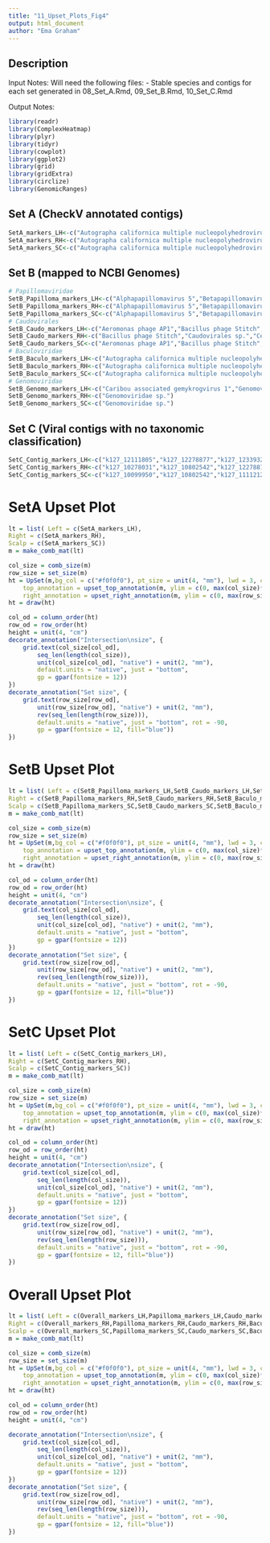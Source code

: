 ```yaml
---
title: "11_Upset_Plots_Fig4"
output: html_document
author: "Ema Graham"
---
```


## Description

Input Notes: 
Will need the following files:
- Stable species and contigs for each set generated in 08_Set_A.Rmd, 09_Set_B.Rmd, 10_Set_C.Rmd
  
Output Notes: 

```r
library(readr)
library(ComplexHeatmap)
library(plyr)
library(tidyr)
library(cowplot)
library(ggplot2)
library(grid)
library(gridExtra)
library(circlize)
library(GenomicRanges)
```
## Set A (CheckV annotated contigs)
```r
SetA_markers_LH<-c("Autographa californica multiple nucleopolyhedrovirus","Autographa californica nucleopolyhedrovirus","Caribou associated gemykrogvirus 1","Staphylococcus phage St 134","Unclassified Caudovirales","Unclassified Homo sapiens like virus","Unclassified Siphoviridae","Uncultured Caudovirales phage")
SetA_markers_RH<-c("Autographa californica multiple nucleopolyhedrovirus","Autographa californica nucleopolyhedrovirus","Staphylococcus phage HOB 14.1.R1","Staphylococcus phage St 134","Staphylococcus virus IPLA7","Unclassified Andhravirus","Unclassified Caudovirales","Unclassified Homo sapiens like virus","Unclassified Siphoviridae","Unclassified Staphylococcus warneri like virus","Uncultured Caudovirales phage")
SetA_markers_SC<-c("Autographa californica multiple nucleopolyhedrovirus","Autographa californica nucleopolyhedrovirus","Gammapapillomavirus 1","Gammapapillomavirus 24","Propionibacterium virus PAD20","Staphylococcus phage HOB 14.1.R1","Staphylococcus phage IME1318_01","Staphylococcus phage IME1323_01","Staphylococcus phage IME1348_01","Staphylococcus phage St 134","Staphylococcus virus IPLA7","Staphylococcus virus vB_SepS_E72","Unclassified Andhravirus","Unclassified Caudovirales","Unclassified Eukaryotic like virus","Unclassified Homo sapiens like virus","Unclassified Pahexavirus","Unclassified Phietavirus","Unclassified Rosenblumvirus","Unclassified Siphoviridae","Unclassified Staphylococcus capitis like virus","Unclassified Staphylococcus like virus","Uncultured Caudovirales phage")
```
## Set B (mapped to NCBI Genomes)
```r
# Papillomaviridae
SetB_Papilloma_markers_LH<-c("Alphapapillomavirus 5","Betapapillomavirus 1","Betapapillomavirus 2","Betapapillomavirus 3","Gammapapillomavirus 1","Gammapapillomavirus 12","Gammapapillomavirus 13","Gammapapillomavirus 22","Gammapapillomavirus 7","Gammapapillomavirus 8")
SetB_Papilloma_markers_RH<-c("Alphapapillomavirus 5","Betapapillomavirus 1","Betapapillomavirus 2","Betapapillomavirus 3","Betapapillomavirus 5","Gammapapillomavirus 10","Gammapapillomavirus 12","Gammapapillomavirus 15","Gammapapillomavirus 22","Gammapapillomavirus 7","Gammapapillomavirus 8","Gammapapillomavirus 9")
SetB_Papilloma_markers_SC<-c("Alphapapillomavirus 5","Betapapillomavirus 1","Betapapillomavirus 2","Betapapillomavirus 3","Gammapaptillomavirus 12","Gammapapillomavirus 15","Gammapapillomavirus 22","Gammapapillomavirus 23","Gammapapillomavirus 7","Gammapapillomavirus 8")
# Caudovirales
SetB_Caudo_markers_LH<-c("Aeromonas phage AP1","Bacillus phage Stitch","Caudovirales sp.","Cellulophaga phage phi47:1","Escherichia phage T7","Escherichia virus DE3","Escherichia virus Lambda","Escherichia virus P1","Escherichia virus T7","Escherichia virus TH38","Marine virus AFVG_250M104","Marine virus AFVG_25M557","Staphylococcus phage CNPx","Staphylococcus phage HOB 14.1.R1","Staphylococcus phage PhiSepi-HH3","Staphylococcus phage SPbeta-like","Staphylococcus phage Terranova","Staphylococcus phage vB_SauH_DELF3","Staphylococcus virus IPLA7","Staphylococcus virus IPLAC1C","Staphylococcus virus PH15","Staphylococcus virus vB_SepS_456","Staphylococcus virus vB_SepS_459","Staphylococcus virus vB_SepS_E72","Streptococcus phage phi-SC181","Streptococcus phage phiJH1301-2","Stx converting phage vB_EcoS_P27","Stx converting phage vB_EcoS_P32","Uncultured Caudovirales phage" )
SetB_Caudo_markers_RH<-c("Bacillus phage Stitch","Caudovirales sp.","Cellulophaga phage phi47:1","CrAssphage cat_SB2894","Escherichia phage 1720a-02","Escherichia phage T7","Escherichia virus DE3","Escherichia virus Lambda","Escherichia virus P1","Escherichia virus T7","Escherichia virus TH38","Marine virus AFVG_250M104","Marine virus AFVG_25M557","Staphylococcus phage CNPH82","Staphylococcus phage HOB 14.1.R1","Staphylococcus phage IME1365_01","Staphylococcus phage PhiSepi-HH3","Staphylococcus phage Pike","Staphylococcus phage Pontiff","Staphylococcus phage SPbeta-like","Staphylococcus phage StB20","Staphylococcus phage StB20-like","Staphylococcus phage Twillingate","Staphylococcus phage vB_SauH_DELF3","Staphylococcus virus IPLA5","Staphylococcus virus IPLA7","Staphylococcus virus IPLAC1C","Staphylococcus virus PH15","Staphylococcus virus St134","Staphylococcus virus vB_SepS_456","Staphylococcus virus vB_SepS_459","Staphylococcus virus vB_SepS_E72","Streptococcus phage phi-SC181","Streptococcus phage phi-SsuSSJ28_rum","Streptococcus phage phiJH1301-2","Stx converting phage vB_EcoS_P22","Stx converting phage vB_EcoS_P27","Stx converting phage vB_EcoS_P32","Stx converting phage vB_EcoS_ST2-8624","Uncultured Caudovirales phage")
SetB_Caudo_markers_SC<-c("Aeromonas phage AP1","Bacillus phage Stitch","Caudovirales sp.","CrAssphage apr34_000142F","Cutibacterium phage FD1","Escherichia phage T7","Escherichia virus DE3","Escherichia virus Lambda","Escherichia virus T7","Escherichia virus TH38","Marine virus AFVG_250M104","Marine virus AFVG_25M557","Propionibacterium phage MEAK","Propionibacterium phage pa27","Propionibacterium phage PacnesP1","Propionibacterium virus Attacne","Propionibacterium virus P100D","Propionibacterium virus P101A","Propionibacterium virus P144","Propionibacterium virus PHL041M10","Propionibacterium virus PHL060L00","Propionibacterium virus PHL070N00","Propionibacterium virus PHL112N00","Propionibacterium virus PHL179M00","Propionibacterium virus SKKY","Staphylococcus phage CNPH82","Staphylococcus phage CNPx","Staphylococcus phage HOB 14.1.R1","Staphylococcus phage IME-SA4","Staphylococcus phage IME1318_01","Staphylococcus phage IME1323_01","Staphylococcus phage IME1348_01","Staphylococcus phage IME1365_01","Staphylococcus phage JBug18","Staphylococcus phage PhiSepi-HH3","Staphylococcus phage Pike","Staphylococcus phage Pontiff","Staphylococcus phage Quidividi","Staphylococcus phage SPbeta-like","Staphylococcus phage StB12","Staphylococcus phage StB20","Staphylococcus phage StB20-like","Staphylococcus phage StB27","Staphylococcus phage Terranova","Staphylococcus phage Twillingate","Staphylococcus phage vB_SauH_DELF3","Staphylococcus virus Andhra","Staphylococcus virus IPLA5","Staphylococcus virus IPLA7","Staphylococcus virus IPLAC1C","Staphylococcus virus PH15","Staphylococcus virus SEP1","Staphylococcus virus St134","Staphylococcus virus vB_SepS_27","Staphylococcus virus vB_SepS_456","Staphylococcus virus vB_SepS_459","Staphylococcus virus vB_SepS_48","Staphylococcus virus vB_SepS_E72","Streptococcus phage phi-SC181","Streptococcus phage phi-SsuFJNP8_rum","Streptococcus phage phi-SsuHCJ3_rum","Streptococcus phage phi-SsuSSJ28_rum","Streptococcus phage phiJH1301-2","Uncultured Caudovirales phage")
# Baculoviridae
SetB_Baculo_markers_LH<-c("Autographa californica multiple nucleopolyhedrovirus","Malacosoma neustria nucleopolyhedrovirus","Orgyia pseudotsugata multiple nucleopolyhedrovirus","Spilosoma obliqua nucleopolyhedrosis virus","Unclassified Baculoviridae")
SetB_Baculo_markers_RH<-c("Autographa californica multiple nucleopolyhedrovirus","Malacosoma neustria nucleopolyhedrovirus","Unclassified Baculoviridae")
SetB_Baculo_markers_SC<-c("Autographa californica multiple nucleopolyhedrovirus","Dasychira pudibunda nucleopolyhedrovirus","Malacosoma neustria nucleopolyhedrovirus","Orgyia pseudotsugata multiple nucleopolyhedrovirus","Spilosoma obliqua nucleopolyhedrosis virus","Unclassified Baculoviridae")
# Genomoviridae
SetB_Genomo_markers_LH<-c("Caribou associated gemykrogvirus 1","Genomoviridae sp.")
SetB_Genomo_markers_RH<-c("Genomoviridae sp.")
SetB_Genomo_markers_SC<-c("Genomoviridae sp.")
```
## Set C (Viral contigs with no taxonomic classification)
```r
SetC_Contig_markers_LH<-c("k127_12111805","k127_12278877","k127_12339328","k127_1246730","k127_12842510","k127_12954","k127_13186497","k127_13257999","k127_14008563","k127_147881","k127_14874687","k127_3126920","k127_3443640","k127_4304884","k127_4343132","k127_5189512","k127_5608134","k127_5611397","k127_5988390","k127_6026611","k127_639643","k127_6473642","k127_6904675","k127_6909063","k127_699139","k127_8149250","k127_8568361","k127_9807842","k127_9848036")
SetC_Contig_markers_RH<-c("k127_10278031","k127_10802542","k127_12278877","k127_1246730","k127_12842510","k127_12863729","k127_12954","k127_13186497","k127_13257999","k127_14008563","k127_14483676","k127_147881","k127_14874687","k127_3126920","k127_3443640","k127_4343132","k127_5189512","k127_5608134","k127_5988390","k127_6026611","k127_639643","k127_6473642","k127_6475725","k127_6909063","k127_699139","k127_7149975","k127_7334662","k127_8058138","k127_8086034","k127_8261143","k127_8487815","k127_8568361","k127_9807842","k127_9848036")
SetC_Contig_markers_SC<-c("k127_10099950","k127_10802542","k127_11112126","k127_11476866","k127_12185411","k127_12278877","k127_1246730","k127_12842510","k127_12954","k127_13186497","k127_13257999","k127_13261360","k127_14008563","k127_14145340","k127_14306111","k127_14874687","k127_1591215","k127_1771997","k127_1788076","k127_205838","k127_2105829","k127_213564","k127_2529763","k127_2661048","k127_3126920","k127_3259586","k127_3443640","k127_3912894","k127_4343132","k127_5094717","k127_5189512","k127_535004","k127_5366206","k127_5412943","k127_5608134","k127_5611397","k127_5836065","k127_5958394","k127_5988390","k127_6026611","k127_6073437","k127_639643","k127_6463225","k127_6473642","k127_6475725","k127_654357","k127_6780509","k127_6783281","k127_6809321","k127_699139","k127_71913","k127_8058138","k127_8086034","k127_8261143","k127_8261887","k127_8487815","k127_8568361","k127_8745188","k127_8999582","k127_9070193","k127_9367470","k127_9468798","k127_9807842","k127_9848036","k127_9868134")
```
# SetA Upset Plot
```r
lt = list( Left = c(SetA_markers_LH),
Right = c(SetA_markers_RH), 
Scalp = c(SetA_markers_SC))
m = make_comb_mat(lt)

col_size = comb_size(m)
row_size = set_size(m)
ht = UpSet(m,bg_col = c("#f0f0f0"), pt_size = unit(4, "mm"), lwd = 3, comb_col = c("black", "black", "#e34a33")[comb_degree(m)],
	top_annotation = upset_top_annotation(m, ylim = c(0, max(col_size)*1.1),height = unit(5, "cm")),
	right_annotation = upset_right_annotation(m, ylim = c(0, max(row_size)*1.1), width = unit(5, "cm"),gp = gpar(fill = "#3182bd")))
ht = draw(ht)

col_od = column_order(ht)
row_od = row_order(ht)
height = unit(4, "cm")
decorate_annotation("Intersection\nsize", {
	grid.text(col_size[col_od], 
		seq_len(length(col_size)), 
		unit(col_size[col_od], "native") + unit(2, "mm"), 
		default.units = "native", just = "bottom",
		gp = gpar(fontsize = 12))
})
decorate_annotation("Set size", {
	grid.text(row_size[row_od], 
		unit(row_size[row_od], "native") + unit(2, "mm"), 
		rev(seq_len(length(row_size))), 
		default.units = "native", just = "bottom", rot = -90,
		gp = gpar(fontsize = 12, fill="blue"))
})
```
# SetB Upset Plot
```r
lt = list( Left = c(SetB_Papilloma_markers_LH,SetB_Caudo_markers_LH,SetB_Baculo_markers_LH,SetB_Genomo_markers_LH),
Right = c(SetB_Papilloma_markers_RH,SetB_Caudo_markers_RH,SetB_Baculo_markers_RH,SetB_Genomo_markers_RH), 
Scalp = c(SetB_Papilloma_markers_SC,SetB_Caudo_markers_SC,SetB_Baculo_markers_SC,SetB_Genomo_markers_SC))
m = make_comb_mat(lt)

col_size = comb_size(m)
row_size = set_size(m)
ht = UpSet(m,bg_col = c("#f0f0f0"), pt_size = unit(4, "mm"), lwd = 3, comb_col = c("black", "black", "#e34a33")[comb_degree(m)],
	top_annotation = upset_top_annotation(m, ylim = c(0, max(col_size)*1.1),height = unit(5, "cm")),
	right_annotation = upset_right_annotation(m, ylim = c(0, max(row_size)*1.1), width = unit(5, "cm"),gp = gpar(fill = "#3182bd")))
ht = draw(ht)

col_od = column_order(ht)
row_od = row_order(ht)
height = unit(4, "cm")
decorate_annotation("Intersection\nsize", {
	grid.text(col_size[col_od], 
		seq_len(length(col_size)), 
		unit(col_size[col_od], "native") + unit(2, "mm"), 
		default.units = "native", just = "bottom",
		gp = gpar(fontsize = 12))
})
decorate_annotation("Set size", {
	grid.text(row_size[row_od], 
		unit(row_size[row_od], "native") + unit(2, "mm"), 
		rev(seq_len(length(row_size))), 
		default.units = "native", just = "bottom", rot = -90,
		gp = gpar(fontsize = 12, fill="blue"))
})
```
# SetC Upset Plot
```r
lt = list( Left = c(SetC_Contig_markers_LH),
Right = c(SetC_Contig_markers_RH), 
Scalp = c(SetC_Contig_markers_SC))
m = make_comb_mat(lt)

col_size = comb_size(m)
row_size = set_size(m)
ht = UpSet(m,bg_col = c("#f0f0f0"), pt_size = unit(4, "mm"), lwd = 3, comb_col = c("black", "black", "#e34a33")[comb_degree(m)],
	top_annotation = upset_top_annotation(m, ylim = c(0, max(col_size)*1.1),height = unit(5, "cm")),
	right_annotation = upset_right_annotation(m, ylim = c(0, max(row_size)*1.1), width = unit(5, "cm"),gp = gpar(fill = "#3182bd")))
ht = draw(ht)

col_od = column_order(ht)
row_od = row_order(ht)
height = unit(4, "cm")
decorate_annotation("Intersection\nsize", {
	grid.text(col_size[col_od], 
		seq_len(length(col_size)), 
		unit(col_size[col_od], "native") + unit(2, "mm"), 
		default.units = "native", just = "bottom",
		gp = gpar(fontsize = 12))
})
decorate_annotation("Set size", {
	grid.text(row_size[row_od], 
		unit(row_size[row_od], "native") + unit(2, "mm"), 
		rev(seq_len(length(row_size))), 
		default.units = "native", just = "bottom", rot = -90,
		gp = gpar(fontsize = 12, fill="blue"))
})
```
# Overall Upset Plot
```r

lt = list( Left = c(Overall_markers_LH,Papilloma_markers_LH,Caudo_markers_LH,Baculo_markers_LH,Genomo_markers_LH,Contig_markers_LH),
Right = c(Overall_markers_RH,Papilloma_markers_RH,Caudo_markers_RH,Baculo_markers_RH,Genomo_markers_RH,Contig_markers_RH), 
Scalp = c(Overall_markers_SC,Papilloma_markers_SC,Caudo_markers_SC,Baculo_markers_SC,Genomo_markers_SC,Contig_markers_SC))
m = make_comb_mat(lt)

col_size = comb_size(m)
row_size = set_size(m)
ht = UpSet(m,bg_col = c("#f0f0f0"), pt_size = unit(4, "mm"), lwd = 3, comb_col = c("black", "black", "#e34a33")[comb_degree(m)],
	top_annotation = upset_top_annotation(m, ylim = c(0, max(col_size)*1.1),height = unit(5, "cm")),
	right_annotation = upset_right_annotation(m, ylim = c(0, max(row_size)*1.1), width = unit(5, "cm"),gp = gpar(fill = "#3182bd")))
ht = draw(ht)

col_od = column_order(ht)
row_od = row_order(ht)
height = unit(4, "cm")

decorate_annotation("Intersection\nsize", {
	grid.text(col_size[col_od], 
		seq_len(length(col_size)), 
		unit(col_size[col_od], "native") + unit(2, "mm"), 
		default.units = "native", just = "bottom",
		gp = gpar(fontsize = 12))
})
decorate_annotation("Set size", {
	grid.text(row_size[row_od], 
		unit(row_size[row_od], "native") + unit(2, "mm"), 
		rev(seq_len(length(row_size))), 
		default.units = "native", just = "bottom", rot = -90,
		gp = gpar(fontsize = 12, fill="blue"))
})
```
